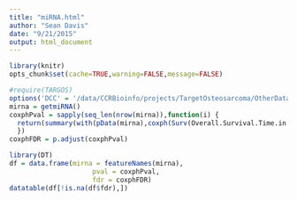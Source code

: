 ```yaml
---
title: "miRNA.html"
author: "Sean Davis"
date: "9/21/2015"
output: html_document
---
```


```r
library(knitr)
opts_chunk$set(cache=TRUE,warning=FALSE,message=FALSE)
```

```r
#require(TARGOS)
options('DCC' = '/data/CCRBioinfo/projects/TargetOsteosarcoma/OtherData/DCC')
mirna = getmiRNA()
coxphPval = sapply(seq_len(nrow(mirna)),function(i) {
  return(summary(with(pData(mirna),coxph(Surv(Overall.Survival.Time.in.Days,as.numeric(Vital.Status.=='Dead')) ~ exprs(mirna)[i,])))$waldtest['pvalue'])
  })
coxphFDR = p.adjust(coxphPval)
```

```r
library(DT)
df = data.frame(mirna = featureNames(mirna),
                     pval = coxphPval, 
                     fdr = coxphFDR)
datatable(df[!is.na(df$fdr),])
```
